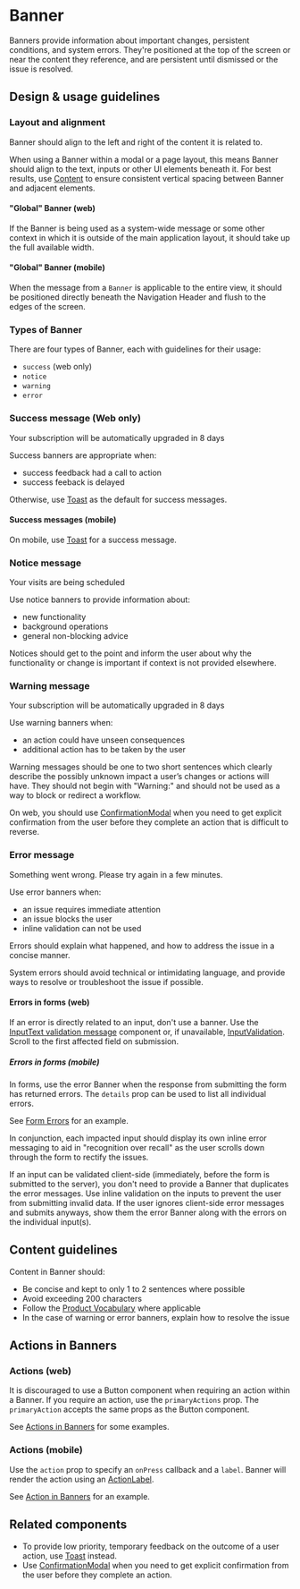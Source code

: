 
# Banner

<Meta title="Components/Status and Feedback/Banner/Docs" />

Banners provide information about important changes, persistent conditions, and
system errors. They're positioned at the top of the screen or near the content
they reference, and are persistent until dismissed or the issue is resolved.

## Design & usage guidelines

### Layout and alignment

Banner should align to the left and right of the content it is related to.

When using a Banner within a modal or a page layout, this means Banner should
align to the text, inputs or other UI elements beneath it. For best results, use
[Content](../?path=/docs/components-layouts-and-structure-content-docs--page) to
ensure consistent vertical spacing between Banner and adjacent elements.

#### "Global" Banner (web)

If the Banner is being used as a system-wide message or some other context in
which it is outside of the main application layout, it should take up the full
available width.

#### "Global" Banner (mobile)

When the message from a `Banner` is applicable to the entire view, it should be
positioned directly beneath the Navigation Header and flush to the edges of the
screen.

### Types of Banner

There are four types of Banner, each with guidelines for their usage:

- `success` (web only) [<Icon name="link" />](#success-message)
- `notice` [<Icon name="link" />](#notice-message)
- `warning`[<Icon name="link" />](#warning-message)
- `error` [<Icon name="link" />](#error-message)

### Success message (Web only)

<Canvas>
  <Banner type="success">
    Your subscription will be automatically upgraded in 8 days
  </Banner>
</Canvas>

Success banners are appropriate when:

<ul>
  <li>success feedback had a call to action</li>
  <li>success feeback is delayed</li>
</ul>

Otherwise, use
[Toast](../?path=/docs/components-status-and-feedback-toast-docs--page) as the
default for success messages.

#### Success messages (mobile)

On mobile, use
[Toast](../?path=/docs/components-status-and-feedback-toast-docs--page) for a
success message.

### Notice message

<Canvas>
  <Banner type="notice">Your visits are being scheduled</Banner>
</Canvas>

Use notice banners to provide information about:

<ul>
  <li>new functionality</li>
  <li>background operations</li>
  <li>general non-blocking advice</li>
</ul>

Notices should get to the point and inform the user about why the functionality
or change is important if context is not provided elsewhere.

### Warning message

<Canvas>
  <Banner type="warning">
    Your subscription will be automatically upgraded in 8 days
  </Banner>
</Canvas>

Use warning banners when:

<ul>
  <li>an action could have unseen consequences</li>
  <li>additional action has to be taken by the user</li>
</ul>

Warning messages should be one to two short sentences which clearly describe the
possibly unknown impact a user’s changes or actions will have. They should not
begin with "Warning:" and should not be used as a way to block or redirect a
workflow.

On web, you should use
[ConfirmationModal](../?path=/docs/components-overlays-confirmationmodal-docs--page)
when you need to get explicit confirmation from the user before they complete an
action that is difficult to reverse.

### Error message

<Canvas>
  <Banner type="error">
    Something went wrong. Please try again in a few minutes.
  </Banner>
</Canvas>

Use error banners when:

<ul>
  <li>an issue requires immediate attention</li>
  <li>an issue blocks the user</li>
  <li>inline validation can not be used</li>
</ul>

Errors should explain what happened, and how to address the issue in a concise
manner.

System errors should avoid technical or intimidating language, and provide ways
to resolve or troubleshoot the issue if possible.

#### Errors in forms (web)

If an error is directly related to an input, don't use a banner. Use the
[InputText validation message](../?path=/docs/components-forms-and-inputs-inputtext-docs--page#validation-message)
component or, if unavailable,
[InputValidation](../?path=/docs/components-forms-and-inputs-inputvalidation-docs--page).
Scroll to the first affected field on submission.

##### Errors in forms (mobile)

In forms, use the error Banner when the response from submitting the form has
returned errors. The `details` prop can be used to list all individual errors.

See
[Form Errors](../?path=/story/components-status-and-feedback-banner-mobile--form-errors)
for an example.

In conjunction, each impacted input should display its own inline error
messaging to aid in "recognition over recall" as the user scrolls down through
the form to rectify the issues.

If an input can be validated client-side (immediately, before the form is
submitted to the server), you don't need to provide a Banner that duplicates the
error messages. Use inline validation on the inputs to prevent the user from
submitting invalid data. If the user ignores client-side error messages and
submits anyways, show them the error Banner along with the errors on the
individual input(s).

## Content guidelines

Content in Banner should:

- Be concise and kept to only 1 to 2 sentences where possible
- Avoid exceeding 200 characters
- Follow the
  [Product Vocabulary](../?path=/docs/content-product-vocabulary--page) where
  applicable
- In the case of warning or error banners, explain how to resolve the issue

## Actions in Banners

### Actions (web)

It is discouraged to use a Button component when requiring an action within a
Banner. If you require an action, use the `primaryActions` prop. The
`primaryAction` accepts the same props as the Button component.

See
[Actions in Banners](../?path=/story/components-status-and-feedback-banner-web--actions-in-banners)
for some examples.

### Actions (mobile)

Use the `action` prop to specify an `onPress` callback and a `label`. Banner
will render the action using an
[ActionLabel](../?path=/docs/components-actions-actionlabel-docs--page).

See
[Action in Banners](../?path=/story/components-status-and-feedback-banner-mobile--action-in-banners)
for an example.

## Related components

- To provide low priority, temporary feedback on the outcome of a user action,
  use [Toast](../?path=/docs/components-status-and-feedback-toast-docs--page)
  instead.
- Use
  [ConfirmationModal](../?path=/docs/components-overlays-confirmationmodal-docs--page)
  when you need to get explicit confirmation from the user before they complete
  an action.
